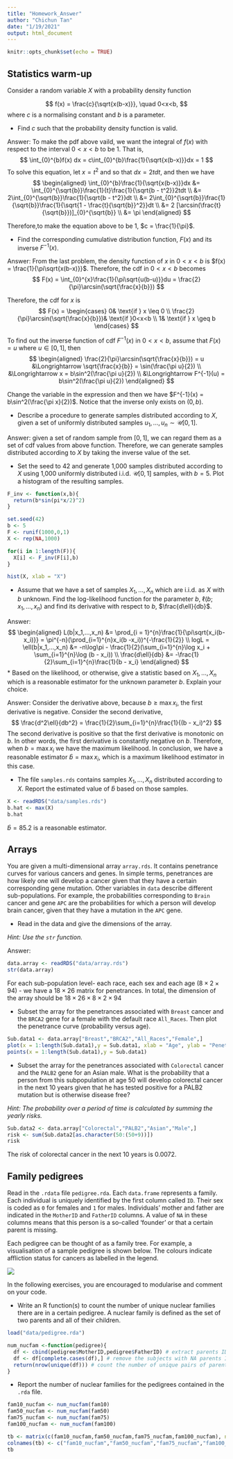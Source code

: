 ```yaml
---
title: "Homework_Answer"
author: "Chichun Tan"
date: "1/19/2021"
output: html_document
---
```


```r
knitr::opts_chunk$set(echo = TRUE)
```

## Statistics warm-up

Consider a random variable $X$ with a probability density function

$$
f(x) = \frac{c}{\sqrt{x(b-x)}}, \quad 0<x<b,
$$
where $c$ is a normalising constant and $b$ is a parameter.

* Find $c$ such that the probability density function is valid.

Answer: To make the pdf above vaild, we want the integral of $f(x)$ with respect to the interval $0<x<b$ to be 1. That is,
$$
\int_{0}^{b}f(x) dx = c\int_{0}^{b}\frac{1}{\sqrt{x(b-x)}}dx = 1
$$
To solve this equation, let $x = t^2$ and so that $dx = 2tdt$, and then we have
$$
\begin{aligned}
\int_{0}^{b}\frac{1}{\sqrt{x(b-x)}}dx &= \int_{0}^{\sqrt{b}}\frac{1}{t}\frac{1}{\sqrt{b - t^2}}2tdt \\
                                      &= 2\int_{0}^{\sqrt{b}}\frac{1}{\sqrt{b - t^2}}dt \\
                                      &= 2\int_{0}^{\sqrt{b}}\frac{1}{\sqrt{b}}\frac{1}{\sqrt{1 - \frac{t}{\sqrt{b}}^2}}dt \\
                                      &= 2 [\arcsin(\frac{t}{\sqrt{b}})]_{0}^{\sqrt{b}} \\
                                      &= \pi
\end{aligned}
$$

Therefore,to make the equation above to be 1, $c = \frac{1}{\pi}$.

* Find the corresponding cumulative distribution function, $F(x)$ and its inverse $F^{-1}(x)$.

Answer: From the last problem, the density function of $x$ in $0 < x < b$ is $f(x) = \frac{1}{\pi\sqrt{x(b-x)}}$. Therefore, the cdf in $0 < x < b$ becomes
$$
F(x) = \int_{0}^{x}\frac{1}{\pi\sqrt{u(b-u)}}du = \frac{2}{\pi}\arcsin(\sqrt{\frac{x}{b}})
$$

Therefore, the cdf for $x$ is
$$
F(x) = 
\begin{cases}
0& \text{if } x \leq 0 \\
\frac{2}{\pi}\arcsin(\sqrt{\frac{x}{b}})& \text{if }0<x<b \\
1& \text{if } x \geq b
\end{cases}
$$

To find out the inverse function of cdf $F^{-1}(x)$ in $0 < x < b$, assume that $F(x) = u$ where $u \in [0,1]$, then
$$
\begin{aligned}
\frac{2}{\pi}\arcsin(\sqrt{\frac{x}{b}}) = u &\Longrightarrow \sqrt{\frac{x}{b}} = \sin(\frac{\pi u}{2}) \\
                                             &\Longrightarrow x = b\sin^2(\frac{\pi u}{2})  \\
                                             &\Longrightarrow F^{-1}(u) = b\sin^2(\frac{\pi u}{2})
\end{aligned}
$$

Change the variable in the expression and then we have $F^{-1}(x) = b\sin^2(\frac{\pi x}{2})$. Notice that the inverse only exists on $(0,b)$.

* Describe a procedure to generate samples distributed according to $X$, given a set of uniformly distributed samples $u_1,\dots,u_n \sim \mathcal{U}[0,1]$.

Answer: given a set of random sample from $[0,1]$, we can regard them as a set of cdf values from above function. Therefore, we can generate samples distributed according to $X$ by taking the inverse value of the set.

* Set the seed to 42 and generate 1,000 samples distributed according to $X$ using 1,000 uniformly distributed i.i.d. $\mathcal{U}[0,1]$ samples, with $b=5$. Plot a histogram of the resulting samples.

```r
F_inv <- function(x,b){
  return(b*sin(pi*x/2)^2)
}
```

```r
set.seed(42)
b <- 5
F <- runif(1000,0,1)
X <- rep(NA,1000)

for(i in 1:length(F)){
  X[i] <- F_inv(F[i],b)
}

hist(X, xlab = "X")
```

* Assume that we have a set of samples $X_1,\dots,X_n$ which are i.i.d. as $X$ with $b$ unknown. Find the log-likelihood function for the parameter $b$, $\ell(b;x_1,\dots,x_n)$ and find its derivative with respect to $b$, $\frac{d\ell}{db}$.

Answer:
$$
\begin{aligned}
L(b|x_1,...,x_n) &= \prod_{i = 1}^{n}\frac{1}{\pi\sqrt{x_i(b-x_i)}}  = \pi^{-n}(\prod_{i=1}^{n}x_i(b -x_i))^{-\frac{1}{2}} \\
logL = \ell(b|x_1,...,x_n) &= -n\log\pi - \frac{1}{2}(\sum_{i=1}^{n}\log x_i + \sum_{i=1}^{n}\log (b - x_i)) \\
\frac{d\ell}{db} &= -\frac{1}{2}\sum_{i=1}^{n}\frac{1}{b - x_i}
\end{aligned}
$$
* Based on the likelihood, or otherwise, give a statistic based on $X_1,\dots,X_n$ which is a reasonable estimator for the unknown parameter $b$. Explain your choice.

Answer: Consider the derivative above, because $b \geq \max{x_i}$, the first derivative is negative. Consider the second derivative, 
$$
\frac{d^2\ell}{db^2} = \frac{1}{2}\sum_{i=1}^{n}\frac{1}{(b - x_i)^2}
$$
The second derivative is positive so that the first derivative is monotonic on $b$. In other words, the first derivative is constantly negative on $b$. Therefore, when $b = \max{x_i}$ we have the maximum likelihood. In conclusion, we have a reasonable estimator $\hat{b} = \max{x_i}$, which is a maximum likelihood estimator in this case.

* The file `samples.rds` contains samples $X_1,\dots,X_n$ distributed according to $X$. Report the estimated value of $\hat{b}$ based on those samples.
```r
X <- readRDS("data/samples.rds")
b.hat <- max(X)
b.hat
```

$\hat{b} = 85.2$ is a reasonable estimator.


## Arrays

You are given a multi-dimensional array `array.rds`. It contains penetrance curves for various cancers and genes. In simple terms, penetrances are how likely one will develop a cancer given that they have a certain corresponding gene mutation. Other variables in `data` describe different sub-populations. For example, the probabilities corresponding to `Brain` cancer and gene `APC` are the probabilities for which a person will develop brain cancer, given that they have a mutation in the `APC` gene.

* Read in the data and give the dimensions of the array. 

_Hint: Use the `str` function._

Answer:
```r
data.array <- readRDS("data/array.rds")
str(data.array)
```

For each sub-population level- each race, each sex and each age $(8 \times 2 \times 94)$ - we have a $18 \times 26$ matrix for penetrances. In total, the dimension of the array should be $18 \times 26 \times 8 \times 2 \times 94$

* Subset the array for the penetrances associated with `Breast` cancer and the `BRCA2` gene for a female with the default race `All_Races`. Then plot the penetrance curve (probability versus age).

```r
Sub.data1 <- data.array["Breast","BRCA2","All_Races","Female",] 
plot(x = 1:length(Sub.data1),y = Sub.data1, xlab = "Age", ylab = "Penetrance", type = "l")
points(x = 1:length(Sub.data1),y = Sub.data1)
```


* Subset the array for the penetrances associated with `Colorectal` cancer and the `PALB2` gene for an Asian male. What is the probability that a person from this subpopulation at age 50 will develop colorectal cancer in the next 10 years given that he has tested positive for a PALB2 mutation but is otherwise disease free?

_Hint: The probability over a period of time is calculated by summing the yearly risks._

```r
Sub.data2 <- data.array["Colorectal","PALB2","Asian","Male",]
risk <- sum(Sub.data2[as.character(50:(50+9))])
risk
```

The risk of colorectal cancer in the next 10 years is 0.0072.

## Family pedigrees

Read in the `.rdata` file `pedigree.rda`. Each `data.frame` represents a family. Each individual is uniquely identified by the first column called `ID`. Their sex is coded as `0` for females and `1` for males. Individuals' mother and father are indicated in the `MotherID` and `FatherID` columns. A value of `NA` in these columns means that this person is a so-called 'founder' or that a certain parent is missing.

Each pedigree can be thought of as a family tree. For example, a visualisation of a sample pedigree is shown below. The colours indicate affliction status for cancers as labelled in the legend.

![](sample_pedigree.png)

In the following exercises, you are encouraged to modularise and comment on your code. 

* Write an R function(s) to count the number of unique nuclear families there are in a certain pedigree. A nuclear family is defined as the set of two parents and all of their children.

```r
load("data/pedigree.rda")
```

```r
num_nucfam <-function(pedigree){
  df <- cbind(pedigree$MotherID,pedigree$FatherID) # extract parents ID
  df <- df[complete.cases(df),] # remove the subjects with NA parents ID
  return(nrow(unique(df))) # count the number of unique pairs of parents
}
```


* Report the number of nuclear families for the pedigrees contained in the `.rda` file.

```r
fam10_nucfam <- num_nucfam(fam10)
fam50_nucfam <- num_nucfam(fam50)
fam75_nucfam <- num_nucfam(fam75)
fam100_nucfam <- num_nucfam(fam100)

tb <- matrix(c(fam10_nucfam,fam50_nucfam,fam75_nucfam,fam100_nucfam), ncol = 4)
colnames(tb) <- c("fam10_nucfam","fam50_nucfam","fam75_nucfam","fam100_nucfam")
tb
```

